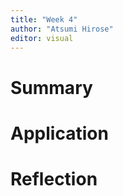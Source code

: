 ```yaml
---
title: "Week 4"
author: "Atsumi Hirose"
editor: visual
---
```

# Summary

# Application

# Reflection
